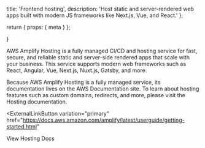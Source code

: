
  title: 'Frontend hosting',
  description:
    'Host static and server-rendered web apps built with modern JS frameworks like Next.js, Vue, and React.'
};

  return {
    props: {
      meta
    }
  };

}

AWS Amplify Hosting is a fully managed CI/CD and hosting service for fast, secure, and reliable static and server-side rendered apps that scale with your business. This service supports modern web frameworks such as React, Angular, Vue, Next.js, Nuxt.js, Gatsby, and more.

Because AWS Amplify Hosting is a fully managed service, its documentation lives on the AWS Documentation site. To learn about hosting features such as custom domains, redirects, and more, please visit the Hosting documentation.

<ExternalLinkButton
  variation="primary"
  href="https://docs.aws.amazon.com/amplify/latest/userguide/getting-started.html"
>
  View Hosting Docs
</ExternalLinkButton>
